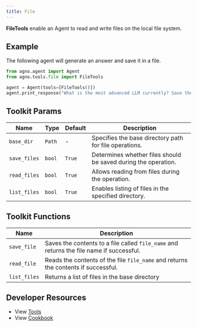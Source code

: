 ```yaml
---
title: File
---
```


**FileTools** enable an Agent to read and write files on the local file system.

## Example

The following agent will generate an answer and save it in a file.

```python cookbook/tools/file_tools.py
from agno.agent import Agent
from agno.tools.file import FileTools

agent = Agent(tools=[FileTools()])
agent.print_response("What is the most advanced LLM currently? Save the answer to a file.", markdown=True)
```

## Toolkit Params

| Name         | Type   | Default | Description                                                    |
| ------------ | ------ | ------- | -------------------------------------------------------------- |
| `base_dir`   | `Path` | -       | Specifies the base directory path for file operations.         |
| `save_files` | `bool` | `True`  | Determines whether files should be saved during the operation. |
| `read_files` | `bool` | `True`  | Allows reading from files during the operation.                |
| `list_files` | `bool` | `True`  | Enables listing of files in the specified directory.           |

## Toolkit Functions

| Name         | Description                                                                              |
| ------------ | ---------------------------------------------------------------------------------------- |
| `save_file`  | Saves the contents to a file called `file_name` and returns the file name if successful. |
| `read_file`  | Reads the contents of the file `file_name` and returns the contents if successful.       |
| `list_files` | Returns a list of files in the base directory                                            |

## Developer Resources

- View [Tools](https://github.com/agno-agi/agno/blob/main/libs/agno/agno/tools/file.py)
- View [Cookbook](https://github.com/agno-agi/agno/tree/v2.0/cookbook/tools/file_tools.py)
